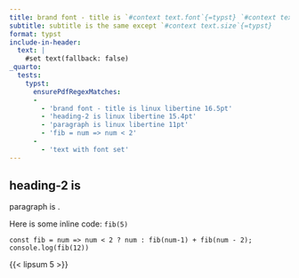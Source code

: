 ```yaml
---
title: brand font - title is `#context text.font`{=typst} `#context text.size`{=typst}
subtitle: subtitle is the same except `#context text.size`{=typst}
format: typst
include-in-header:
  text: |
    #set text(fallback: false)
_quarto:
  tests:
    typst:
      ensurePdfRegexMatches:
      -
        - 'brand font - title is linux libertine 16.5pt'
        - 'heading-2 is linux libertine 15.4pt'
        - 'paragraph is linux libertine 11pt'
        - 'fib = num => num < 2'
      -
        - 'text with font set'
---
```


## heading-2 is `#context text.font`{=typst} `#context text.size`{=typst}

paragraph is `#context text.font`{=typst} `#context text.size`{=typst}.

Here is some inline code: `fib(5)`

```
const fib = num => num < 2 ? num : fib(num-1) + fib(num - 2);
console.log(fib(12))
```

{{< lipsum 5 >}}

